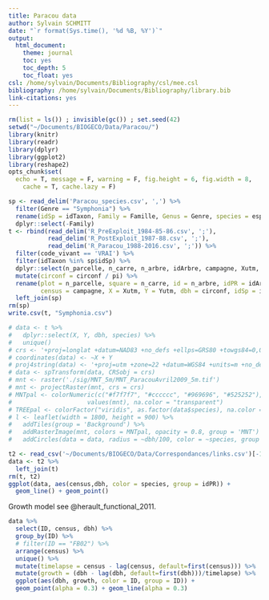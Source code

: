 ```yaml
---
title: Paracou data
author: Sylvain SCHMITT
date: "`r format(Sys.time(), '%d %B, %Y')`"
output:
  html_document:
    theme: journal
    toc: yes
    toc_depth: 5
    toc_float: yes
csl: /home/sylvain/Documents/Bibliography/csl/mee.csl
bibliography: /home/sylvain/Documents/Bibliography/library.bib
link-citations: yes
---
```



```r
rm(list = ls()) ; invisible(gc()) ; set.seed(42)
setwd("~/Documents/BIOGECO/Data/Paracou/")
library(knitr)
library(readr)
library(dplyr)
library(ggplot2)
library(reshape2)
opts_chunk$set(
  echo = T, message = F, warning = F, fig.height = 6, fig.width = 8,
    cache = T, cache.lazy = F)
```

```r
sp <- read_delim('Paracou_species.csv', ',') %>% 
  filter(Genre == "Symphonia") %>% 
  rename(idSp = idTaxon, Family = Famille, Genus = Genre, species = espece) %>% 
  dplyr::select(-Family)
t <- rbind(read_delim('R_PreExploit_1984-85-86.csv', ';'),
           read_delim('R_PostExploit_1987-88.csv', ';'),
           read_delim('R_Paracou_1988-2016.csv', ';')) %>% 
  filter(code_vivant == 'VRAI') %>% 
  filter(idTaxon %in% sp$idSp) %>% 
  dplyr::select(n_parcelle, n_carre, n_arbre, idArbre, campagne, Xutm, Yutm, circonf, idTaxon) %>% 
  mutate(circonf = circonf / pi) %>% 
  rename(plot = n_parcelle, square = n_carre, id = n_arbre, idPR = idArbre,
         census = campagne, X = Xutm, Y = Yutm, dbh = circonf, idSp = idTaxon) %>% 
  left_join(sp)
rm(sp)
write.csv(t, "Symphonia.csv")
```

```r
# data <- t %>% 
#   dplyr::select(X, Y, dbh, species) %>% 
#   unique()
# crs <- '+proj=longlat +datum=NAD83 +no_defs +ellps=GRS80 +towgs84=0,0,0'
# coordinates(data) <- ~X + Y
# proj4string(data) <- '+proj=utm +zone=22 +datum=WGS84 +units=m +no_defs +ellps=WGS84 +towgs84=0,0,0'
# data <- spTransform(data, CRSobj = crs)
# mnt <- raster('./sig/MNT_5m/MNT_ParacouAvril2009_5m.tif')
# mnt <- projectRaster(mnt, crs = crs)
# MNTpal <- colorNumeric(c("#f7f7f7", "#cccccc", "#969696", "#525252"), 
#                     values(mnt), na.color = "transparent")
# TREEpal <- colorFactor("viridis", as.factor(data$species), na.color = "transparent")
# l <- leaflet(width = 1800, height = 900) %>% 
#   addTiles(group = 'Background') %>% 
#   addRasterImage(mnt, colors = MNTpal, opacity = 0.8, group = 'MNT') %>%
#   addCircles(data = data, radius = ~dbh/100, color = ~species, group = 'Trees')
```

```r
t2 <- read_csv('~/Documents/BIOGECO/Data/Correspondances/links.csv')[-1]
data <- t2 %>% 
  left_join(t)
rm(t, t2)
ggplot(data, aes(census,dbh, color = species, group = idPR)) + 
  geom_line() + geom_point()
```

Growth model see @herault_functional_2011.

```r
data %>% 
  select(ID, census, dbh) %>% 
  group_by(ID) %>% 
  # filter(ID == "FB02") %>%
  arrange(census) %>% 
  unique() %>% 
  mutate(timelapse = census - lag(census, default=first(census))) %>% 
  mutate(growth = (dbh - lag(dbh, default=first(dbh)))/timelapse) %>% 
  ggplot(aes(dbh, growth, color = ID, group = ID)) +
  geom_point(alpha = 0.3) + geom_line(alpha = 0.3)
```


